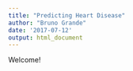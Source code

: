 ```yaml
---
title: "Predicting Heart Disease"
author: "Bruno Grande"
date: '2017-07-12'
output: html_document
---
```


Welcome!
